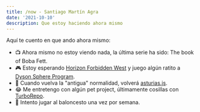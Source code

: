 ```yaml
---
title: /now - Santiago Martín Agra
date: '2021-10-10'
description: Que estoy haciendo ahora mismo
---
```


Aquí te cuento en que ando ahora mismo:

- 📺 Ahora mismo no estoy viendo nada, la última serie ha sido: The book of Boba Fett.
- 🎮 Estoy esperando [Horizon Forbidden West](https://www.playstation.com/es-es/games/horizon-forbidden-west/?emcid=pa-co-422218&gclid=Cj0KCQiAjJOQBhCkARIsAEKMtO1IB3wMtMyUYsb402A3S4cj_ay6GxMIJueb1ULgEzmmkiN3UC7f3NwaAiFnEALw_wcB&gclsrc=aw.ds) y juego algún ratito a [Dyson Sphere Program](https://store.steampowered.com/app/1366540/Dyson_Sphere_Program/).
- 📅 Cuando vuelva la "antigua" normalidad, volverá [asturias.js](https://saraos.tech/@asturiasjs).
- 😂 Me entretengo con algún pet project, últimamente cosillas con [TurboRepo](https://turborepo.org/).
- 🏀 Intento jugar al baloncesto una vez por semana.
